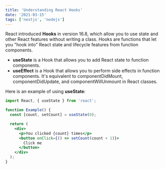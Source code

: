 ```yaml
---
title: 'Understanding React Hooks'
date: '2021-03-15'
tags: ['nextjs', 'nodejs']
---
```


React introduced **Hooks** in version 16.8, which allow you to use state and other React features without writing a class. Hooks are functions that let you "hook into" React state and lifecycle features from function components.

- **useState** is a Hook that allows you to add React state to function components.
- **useEffect** is a Hook that allows you to perform side effects in function components. It's equivalent to componentDidMount, componentDidUpdate, and componentWillUnmount in React classes.

Here is an example of using **useState**:

```jsx
import React, { useState } from 'react';

function Example() {
  const [count, setCount] = useState(0);

  return (
    <div>
      <p>You clicked {count} times</p>
      <button onClick={() => setCount(count + 1)}>
        Click me
      </button>
    </div>
  );
}
